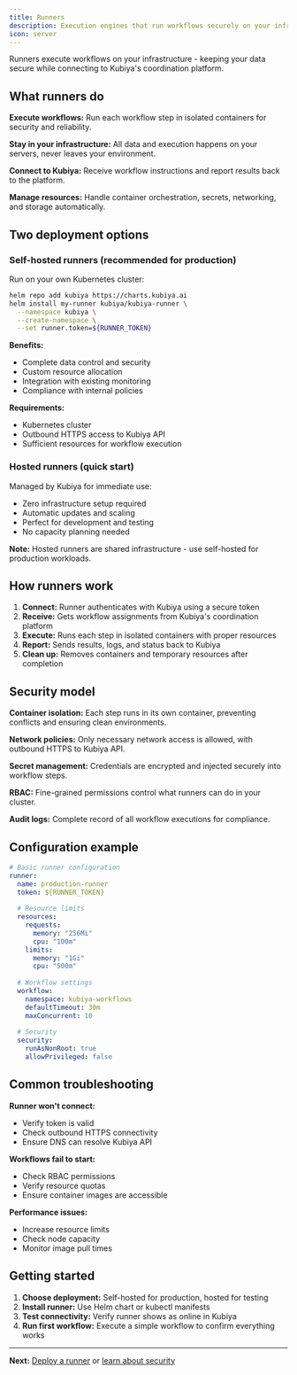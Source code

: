 ```yaml
---
title: Runners
description: Execution engines that run workflows securely on your infrastructure
icon: server
---
```


Runners execute workflows on your infrastructure - keeping your data secure while connecting to Kubiya's coordination platform.

## What runners do

**Execute workflows:** Run each workflow step in isolated containers for security and reliability.

**Stay in your infrastructure:** All data and execution happens on your servers, never leaves your environment.

**Connect to Kubiya:** Receive workflow instructions and report results back to the platform.

**Manage resources:** Handle container orchestration, secrets, networking, and storage automatically.

## Two deployment options

### Self-hosted runners (recommended for production)

Run on your own Kubernetes cluster:

```bash
helm repo add kubiya https://charts.kubiya.ai
helm install my-runner kubiya/kubiya-runner \
  --namespace kubiya \
  --create-namespace \
  --set runner.token=${RUNNER_TOKEN}
```

**Benefits:**
- Complete data control and security
- Custom resource allocation
- Integration with existing monitoring
- Compliance with internal policies

**Requirements:**
- Kubernetes cluster
- Outbound HTTPS access to Kubiya API
- Sufficient resources for workflow execution

### Hosted runners (quick start)

Managed by Kubiya for immediate use:

- Zero infrastructure setup required
- Automatic updates and scaling
- Perfect for development and testing
- No capacity planning needed

**Note:** Hosted runners are shared infrastructure - use self-hosted for production workloads.

## How runners work

1. **Connect:** Runner authenticates with Kubiya using a secure token
2. **Receive:** Gets workflow assignments from Kubiya's coordination platform  
3. **Execute:** Runs each step in isolated containers with proper resources
4. **Report:** Sends results, logs, and status back to Kubiya
5. **Clean up:** Removes containers and temporary resources after completion

## Security model

**Container isolation:** Each step runs in its own container, preventing conflicts and ensuring clean environments.

**Network policies:** Only necessary network access is allowed, with outbound HTTPS to Kubiya API.

**Secret management:** Credentials are encrypted and injected securely into workflow steps.

**RBAC:** Fine-grained permissions control what runners can do in your cluster.

**Audit logs:** Complete record of all workflow executions for compliance.

## Configuration example

```yaml
# Basic runner configuration
runner:
  name: production-runner
  token: ${RUNNER_TOKEN}
  
  # Resource limits
  resources:
    requests:
      memory: "256Mi"
      cpu: "100m"
    limits:
      memory: "1Gi"
      cpu: "500m"
  
  # Workflow settings
  workflow:
    namespace: kubiya-workflows
    defaultTimeout: 30m
    maxConcurrent: 10
  
  # Security
  security:
    runAsNonRoot: true
    allowPrivileged: false
```

## Common troubleshooting

**Runner won't connect:**
- Verify token is valid
- Check outbound HTTPS connectivity
- Ensure DNS can resolve Kubiya API

**Workflows fail to start:**
- Check RBAC permissions
- Verify resource quotas
- Ensure container images are accessible

**Performance issues:**
- Increase resource limits
- Check node capacity
- Monitor image pull times

## Getting started

1. **Choose deployment:** Self-hosted for production, hosted for testing
2. **Install runner:** Use Helm chart or kubectl manifests
3. **Test connectivity:** Verify runner shows as online in Kubiya
4. **Run first workflow:** Execute a simple workflow to confirm everything works

---

**Next:** [Deploy a runner](/runners/kubernetes-operator) or [learn about security](/runners/security) 